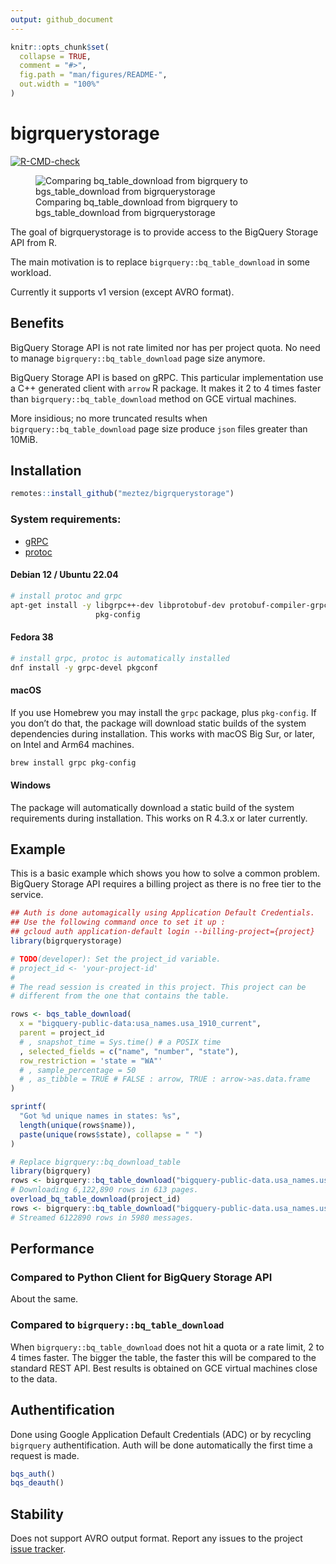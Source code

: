 ```yaml
---
output: github_document
---
```


<!-- README.md is generated from README.Rmd. Please edit that file -->

```r
knitr::opts_chunk$set(
  collapse = TRUE,
  comment = "#>",
  fig.path = "man/figures/README-",
  out.width = "100%"
)
```

# bigrquerystorage

<!-- badges: start -->
[![R-CMD-check](https://github.com/meztez/bigrquerystorage/actions/workflows/R-CMD-check.yaml/badge.svg)](https://github.com/meztez/bigrquerystorage/actions/workflows/R-CMD-check.yaml)
<!-- badges: end -->

![Comparing bq_table_download from bigrquery to bgs_table_download from bigrquerystorage](./docs/bigrquerystorage.gif)

The goal of bigrquerystorage is to provide access to the BigQuery Storage API from R.

The main motivation is to replace `bigrquery::bq_table_download` in some workload.

Currently it supports v1 version (except AVRO format).

## Benefits

BigQuery Storage API is not rate limited nor has per project quota. No need to
manage `bigrquery::bq_table_download` page size anymore.

BigQuery Storage API is based on gRPC. This particular implementation use a C++
generated client with `arrow` R package. It makes it 2 to 4 times
faster than `bigrquery::bq_table_download` method on GCE virtual machines.

More insidious; no more truncated results when `bigrquery::bq_table_download`
page size produce `json` files greater than 10MiB.

## Installation

``` r
remotes::install_github("meztez/bigrquerystorage")
```

### System requirements:
- [gRPC](https://github.com/grpc/grpc)
- [protoc](https://github.com/protocolbuffers/protobuf)

#### Debian 12 / Ubuntu 22.04

```sh
# install protoc and grpc
apt-get install -y libgrpc++-dev libprotobuf-dev protobuf-compiler-grpc \
                   pkg-config
```

#### Fedora 38

```sh
# install grpc, protoc is automatically installed
dnf install -y grpc-devel pkgconf
```

#### macOS

If you use Homebrew you may install the `grpc` package, plus
`pkg-config`. If you don't do that, the package will download
static builds of the system dependencies during installation.
This works with macOS Big Sur, or later, on Intel and Arm64 machines.

```sh
brew install grpc pkg-config
```

#### Windows

The package will automatically download a static build of the system
requirements during installation. This works on R 4.3.x or later
currently.

## Example

This is a basic example which shows you how to solve a common problem. BigQuery Storage API requires
a billing project as there is no free tier to the service.

```r
## Auth is done automagically using Application Default Credentials.
## Use the following command once to set it up :
## gcloud auth application-default login --billing-project={project}
library(bigrquerystorage)

# TODO(developer): Set the project_id variable.
# project_id <- 'your-project-id'
#
# The read session is created in this project. This project can be
# different from the one that contains the table.

rows <- bqs_table_download(
  x = "bigquery-public-data:usa_names.usa_1910_current",
  parent = project_id
  # , snapshot_time = Sys.time() # a POSIX time
  , selected_fields = c("name", "number", "state"),
  row_restriction = 'state = "WA"'
  # , sample_percentage = 50
  # , as_tibble = TRUE # FALSE : arrow, TRUE : arrow->as.data.frame
)

sprintf(
  "Got %d unique names in states: %s",
  length(unique(rows$name)),
  paste(unique(rows$state), collapse = " ")
)

# Replace bigrquery::bq_download_table
library(bigrquery)
rows <- bigrquery::bq_table_download("bigquery-public-data.usa_names.usa_1910_current")
# Downloading 6,122,890 rows in 613 pages.
overload_bq_table_download(project_id)
rows <- bigrquery::bq_table_download("bigquery-public-data.usa_names.usa_1910_current")
# Streamed 6122890 rows in 5980 messages.
```

## Performance

### Compared to Python Client for BigQuery Storage API

About the same.

### Compared to `bigrquery::bq_table_download`

When `bigrquery::bq_table_download` does not hit a quota or a rate limit, 2 to 4 times faster.
The bigger the table, the faster this will be compared to the standard REST API.
Best results is obtained on GCE virtual machines close to the data.

## Authentification

Done using Google Application Default Credentials (ADC) or by recycling
`bigrquery` authentification. Auth will be done automatically the first time
a request is made.

```r
bqs_auth()
bqs_deauth()
```

## Stability

Does not support AVRO output format.
Report any issues to the project [issue tracker](https://github.com/meztez/bigrquerystorage/issues/new/choose).
